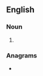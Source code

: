 {{also|Alans}}
==English==

===Noun===
{{head|en|noun form}}

# {{plural of|en|alan}}

===Anagrams===
* {{anagrams|en|a=aalns|-salan|Anals|NALSA|anals|nalas|nasal}}